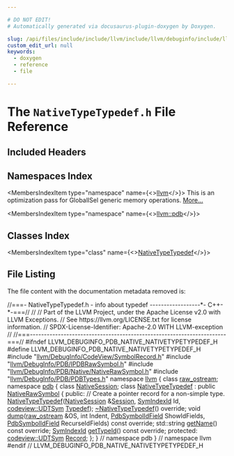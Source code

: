```yaml
---

# DO NOT EDIT!
# Automatically generated via docusaurus-plugin-doxygen by Doxygen.

slug: /api/files/include/include/llvm/include/llvm/debuginfo/include/llvm/debuginfo/pdb/include/llvm/debuginfo/pdb/native/nativetypetypedef-h
custom_edit_url: null
keywords:
  - doxygen
  - reference
  - file

---
```





# The `NativeTypeTypedef.h` File Reference

<DoxygenPage pluginConfig={pluginConfig}>



## Included Headers

<IncludesList>
<IncludesListItem
  filePath="llvm/DebugInfo/CodeView/SymbolRecord.h"
  permalink="/docs/api/files/include/include/llvm/include/llvm/debuginfo/include/llvm/debuginfo/codeview/symbolrecord-h"
  isLocal="true" />
<IncludesListItem
  filePath="llvm/DebugInfo/PDB/IPDBRawSymbol.h"
  permalink="/docs/api/files/include/include/llvm/include/llvm/debuginfo/include/llvm/debuginfo/pdb/ipdbrawsymbol-h"
  isLocal="true" />
<IncludesListItem
  filePath="llvm/DebugInfo/PDB/Native/NativeRawSymbol.h"
  permalink="/docs/api/files/include/include/llvm/include/llvm/debuginfo/include/llvm/debuginfo/pdb/include/llvm/debuginfo/pdb/native/nativerawsymbol-h"
  isLocal="true" />
<IncludesListItem
  filePath="llvm/DebugInfo/PDB/PDBTypes.h"
  permalink="/docs/api/files/include/include/llvm/include/llvm/debuginfo/include/llvm/debuginfo/pdb/pdbtypes-h"
  isLocal="true" />
</IncludesList>

## Namespaces Index

<MembersIndex>

<MembersIndexItem
  type="namespace"
  name={<><a href="/docs/api/namespaces/llvm">llvm</a></>}>
This is an optimization pass for GlobalISel generic memory operations. <a href="/docs/api/namespaces/llvm/#details">More...</a>
</MembersIndexItem>

<MembersIndexItem
  type="namespace"
  name={<><a href="/docs/api/namespaces/llvm/pdb">llvm::pdb</a></>}>
</MembersIndexItem>

</MembersIndex>

## Classes Index

<MembersIndex>

<MembersIndexItem
  type="class"
  name={<><a href="/docs/api/classes/llvm/pdb/nativetypetypedef">NativeTypeTypedef</a></>}>
</MembersIndexItem>

</MembersIndex>


## File Listing

The file content with the documentation metadata removed is:

<ProgramListing>

<Link id="l00001" /><CodeLine lineNumber="1"><Highlight kind="comment">//===- NativeTypeTypedef.h - info about typedef ------------------&#42;- C++-&#42;-===//</Highlight><Highlight kind="normal"></Highlight></CodeLine>
<Link id="l00002" /><CodeLine lineNumber="2"><Highlight kind="normal"></Highlight><Highlight kind="comment">//</Highlight><Highlight kind="normal"></Highlight></CodeLine>
<Link id="l00003" /><CodeLine lineNumber="3"><Highlight kind="normal"></Highlight><Highlight kind="comment">// Part of the LLVM Project, under the Apache License v2.0 with LLVM Exceptions.</Highlight><Highlight kind="normal"></Highlight></CodeLine>
<Link id="l00004" /><CodeLine lineNumber="4"><Highlight kind="normal"></Highlight><Highlight kind="comment">// See https://llvm.org/LICENSE.txt for license information.</Highlight><Highlight kind="normal"></Highlight></CodeLine>
<Link id="l00005" /><CodeLine lineNumber="5"><Highlight kind="normal"></Highlight><Highlight kind="comment">// SPDX-License-Identifier: Apache-2.0 WITH LLVM-exception</Highlight><Highlight kind="normal"></Highlight></CodeLine>
<Link id="l00006" /><CodeLine lineNumber="6"><Highlight kind="normal"></Highlight><Highlight kind="comment">//</Highlight><Highlight kind="normal"></Highlight></CodeLine>
<Link id="l00007" /><CodeLine lineNumber="7"><Highlight kind="normal"></Highlight><Highlight kind="comment">//===----------------------------------------------------------------------===//</Highlight><Highlight kind="normal"></Highlight></CodeLine>
<Link id="l00008" /><CodeLine lineNumber="8"><Highlight kind="normal"></Highlight></CodeLine>
<Link id="l00009" /><CodeLine lineNumber="9"><Highlight kind="normal"></Highlight><Highlight kind="preprocessor">#ifndef LLVM&#95;DEBUGINFO&#95;PDB&#95;NATIVE&#95;NATIVETYPETYPEDEF&#95;H</Highlight><Highlight kind="normal"></Highlight></CodeLine>
<Link id="l00010" /><CodeLine lineNumber="10"><Highlight kind="normal"></Highlight><Highlight kind="preprocessor">#define LLVM&#95;DEBUGINFO&#95;PDB&#95;NATIVE&#95;NATIVETYPETYPEDEF&#95;H</Highlight><Highlight kind="normal"></Highlight></CodeLine>
<Link id="l00011" /><CodeLine lineNumber="11"><Highlight kind="normal"></Highlight></CodeLine>
<Link id="l00012" /><CodeLine lineNumber="12"><Highlight kind="normal"></Highlight><Highlight kind="preprocessor">#include &quot;<a href="/docs/api/files/include/include/llvm/include/llvm/debuginfo/include/llvm/debuginfo/codeview/symbolrecord-h">llvm/DebugInfo/CodeView/SymbolRecord.h</a>&quot;</Highlight><Highlight kind="normal"></Highlight></CodeLine>
<Link id="l00013" /><CodeLine lineNumber="13"><Highlight kind="normal"></Highlight><Highlight kind="preprocessor">#include &quot;<a href="/docs/api/files/include/include/llvm/include/llvm/debuginfo/include/llvm/debuginfo/pdb/ipdbrawsymbol-h">llvm/DebugInfo/PDB/IPDBRawSymbol.h</a>&quot;</Highlight><Highlight kind="normal"></Highlight></CodeLine>
<Link id="l00014" /><CodeLine lineNumber="14"><Highlight kind="normal"></Highlight><Highlight kind="preprocessor">#include &quot;<a href="/docs/api/files/include/include/llvm/include/llvm/debuginfo/include/llvm/debuginfo/pdb/include/llvm/debuginfo/pdb/native/nativerawsymbol-h">llvm/DebugInfo/PDB/Native/NativeRawSymbol.h</a>&quot;</Highlight><Highlight kind="normal"></Highlight></CodeLine>
<Link id="l00015" /><CodeLine lineNumber="15"><Highlight kind="normal"></Highlight><Highlight kind="preprocessor">#include &quot;<a href="/docs/api/files/include/include/llvm/include/llvm/debuginfo/include/llvm/debuginfo/pdb/pdbtypes-h">llvm/DebugInfo/PDB/PDBTypes.h</a>&quot;</Highlight><Highlight kind="normal"></Highlight></CodeLine>
<Link id="l00016" /><CodeLine lineNumber="16"><Highlight kind="normal"></Highlight></CodeLine>
<Link id="l00017" /><CodeLine lineNumber="17"><Highlight kind="normal"></Highlight><Highlight kind="keyword">namespace </Highlight><Highlight kind="normal"><a href="/docs/api/namespaces/llvm">llvm</a> &#123;</Highlight></CodeLine>
<Link id="l00018" /><CodeLine lineNumber="18"><Highlight kind="normal"></Highlight></CodeLine>
<Link id="l00019" /><CodeLine lineNumber="19"><Highlight kind="normal"></Highlight><Highlight kind="keyword">class </Highlight><Highlight kind="normal"><a href="/docs/api/classes/llvm/raw-ostream">raw&#95;ostream</a>;</Highlight></CodeLine>
<Link id="l00020" /><CodeLine lineNumber="20"><Highlight kind="normal"></Highlight></CodeLine>
<Link id="l00021" /><CodeLine lineNumber="21"><Highlight kind="normal"></Highlight><Highlight kind="keyword">namespace </Highlight><Highlight kind="normal"><a href="/docs/api/namespaces/llvm/pdb">pdb</a> &#123;</Highlight></CodeLine>
<Link id="l00022" /><CodeLine lineNumber="22"><Highlight kind="normal"></Highlight></CodeLine>
<Link id="l00023" /><CodeLine lineNumber="23"><Highlight kind="normal"></Highlight><Highlight kind="keyword">class </Highlight><Highlight kind="normal"><a href="/docs/api/classes/llvm/pdb/nativesession">NativeSession</a>;</Highlight></CodeLine>
<Link id="l00024" /><CodeLine lineNumber="24"><Highlight kind="normal"></Highlight></CodeLine>
<Link id="l00025" /><CodeLine lineNumber="25" lineLink="/docs/api/classes/llvm/pdb/nativetypetypedef"><Highlight kind="normal"></Highlight><Highlight kind="keyword">class </Highlight><Highlight kind="normal"><a href="/docs/api/classes/llvm/pdb/nativetypetypedef/#ac01dfa75125309e068b52ab5671d37d1">NativeTypeTypedef</a> : </Highlight><Highlight kind="keyword">public</Highlight><Highlight kind="normal"> <a href="/docs/api/classes/llvm/pdb/nativerawsymbol/#a4cbeed8a0b429b5aea245873a199f97b">NativeRawSymbol</a> &#123;</Highlight></CodeLine>
<Link id="l00026" /><CodeLine lineNumber="26"><Highlight kind="normal"></Highlight><Highlight kind="keyword">public</Highlight><Highlight kind="normal">:</Highlight></CodeLine>
<Link id="l00027" /><CodeLine lineNumber="27"><Highlight kind="normal">  </Highlight><Highlight kind="comment">// Create a pointer record for a non-simple type.</Highlight><Highlight kind="normal"></Highlight></CodeLine>
<Link id="l00028" /><CodeLine lineNumber="28"><Highlight kind="normal">  <a href="/docs/api/classes/llvm/pdb/nativetypetypedef/#ac01dfa75125309e068b52ab5671d37d1">NativeTypeTypedef</a>(<a href="/docs/api/classes/llvm/pdb/nativesession">NativeSession</a> &amp;<a href="/docs/api/classes/llvm/pdb/nativerawsymbol/#ae264b7462dfb57a16a94b8f871f52920">Session</a>, <a href="/docs/api/namespaces/llvm/pdb/#a0d95a0af7fff523a0a4bfb7f6b578d12">SymIndexId</a> Id,</Highlight></CodeLine>
<Link id="l00029" /><CodeLine lineNumber="29"><Highlight kind="normal">                    <a href="/docs/api/classes/llvm/codeview/udtsym">codeview::UDTSym</a> <a href="/docs/api/namespaces/llvm/pdb/#a33e853ec74d48b1340d1d4bae772d30ba5fede51b97a819dedf4f83bc2aacbc6a">Typedef</a>);</Highlight></CodeLine>
<Link id="l00030" /><CodeLine lineNumber="30"><Highlight kind="normal"></Highlight></CodeLine>
<Link id="l00031" /><CodeLine lineNumber="31" lineLink="/docs/api/classes/llvm/pdb/nativetypetypedef/#a85ef0028574c8e878e067793ff311cee"><Highlight kind="normal">  <a href="/docs/api/classes/llvm/pdb/nativetypetypedef/#a85ef0028574c8e878e067793ff311cee">~NativeTypeTypedef</a>() </Highlight><Highlight kind="keyword">override</Highlight><Highlight kind="normal">;</Highlight></CodeLine>
<Link id="l00032" /><CodeLine lineNumber="32"><Highlight kind="normal"></Highlight></CodeLine>
<Link id="l00033" /><CodeLine lineNumber="33"><Highlight kind="normal">  </Highlight><Highlight kind="keywordtype">void</Highlight><Highlight kind="normal"> <a href="/docs/api/classes/llvm/pdb/nativetypetypedef/#afcf400765801449fec381155d3b2fbcd">dump</a>(<a href="/docs/api/classes/llvm/raw-ostream">raw&#95;ostream</a> &amp;OS, </Highlight><Highlight kind="keywordtype">int</Highlight><Highlight kind="normal"> Indent, <a href="/docs/api/namespaces/llvm/pdb/#a952cb7401a07c49e2879fbfc92f0dc2c">PdbSymbolIdField</a> ShowIdFields,</Highlight></CodeLine>
<Link id="l00034" /><CodeLine lineNumber="34"><Highlight kind="normal">            <a href="/docs/api/namespaces/llvm/pdb/#a952cb7401a07c49e2879fbfc92f0dc2c">PdbSymbolIdField</a> RecurseIdFields) </Highlight><Highlight kind="keyword">const override</Highlight><Highlight kind="normal">;</Highlight></CodeLine>
<Link id="l00035" /><CodeLine lineNumber="35"><Highlight kind="normal"></Highlight></CodeLine>
<Link id="l00036" /><CodeLine lineNumber="36"><Highlight kind="normal">  std::string <a href="/docs/api/classes/llvm/pdb/nativetypetypedef/#a0413bc23f1dc46b81167086ee8c07606">getName</a>() </Highlight><Highlight kind="keyword">const override</Highlight><Highlight kind="normal">;</Highlight></CodeLine>
<Link id="l00037" /><CodeLine lineNumber="37"><Highlight kind="normal">  <a href="/docs/api/namespaces/llvm/pdb/#a0d95a0af7fff523a0a4bfb7f6b578d12">SymIndexId</a> <a href="/docs/api/classes/llvm/pdb/nativetypetypedef/#abd5beb1d7fa4b7478e4f15cd845dac46">getTypeId</a>() </Highlight><Highlight kind="keyword">const override</Highlight><Highlight kind="normal">;</Highlight></CodeLine>
<Link id="l00038" /><CodeLine lineNumber="38"><Highlight kind="normal"></Highlight></CodeLine>
<Link id="l00039" /><CodeLine lineNumber="39"><Highlight kind="normal"></Highlight><Highlight kind="keyword">protected</Highlight><Highlight kind="normal">:</Highlight></CodeLine>
<Link id="l00040" /><CodeLine lineNumber="40" lineLink="/docs/api/classes/llvm/pdb/nativetypetypedef/#a1bf97671ae4585e3c285f8d850e25b47"><Highlight kind="normal">  <a href="/docs/api/classes/llvm/codeview/udtsym">codeview::UDTSym</a> <a href="/docs/api/classes/llvm/pdb/nativetypetypedef/#a1bf97671ae4585e3c285f8d850e25b47">Record</a>;</Highlight></CodeLine>
<Link id="l00041" /><CodeLine lineNumber="41"><Highlight kind="normal">&#125;;</Highlight></CodeLine>
<Link id="l00042" /><CodeLine lineNumber="42"><Highlight kind="normal"></Highlight></CodeLine>
<Link id="l00043" /><CodeLine lineNumber="43"><Highlight kind="normal">&#125; </Highlight><Highlight kind="comment">// namespace pdb</Highlight><Highlight kind="normal"></Highlight></CodeLine>
<Link id="l00044" /><CodeLine lineNumber="44"><Highlight kind="normal">&#125; </Highlight><Highlight kind="comment">// namespace llvm</Highlight><Highlight kind="normal"></Highlight></CodeLine>
<Link id="l00045" /><CodeLine lineNumber="45"><Highlight kind="normal"></Highlight></CodeLine>
<Link id="l00046" /><CodeLine lineNumber="46"><Highlight kind="normal"></Highlight><Highlight kind="preprocessor">#endif </Highlight><Highlight kind="comment">// LLVM&#95;DEBUGINFO&#95;PDB&#95;NATIVE&#95;NATIVETYPETYPEDEF&#95;H</Highlight><Highlight kind="normal"></Highlight></CodeLine>

</ProgramListing>

</DoxygenPage>
